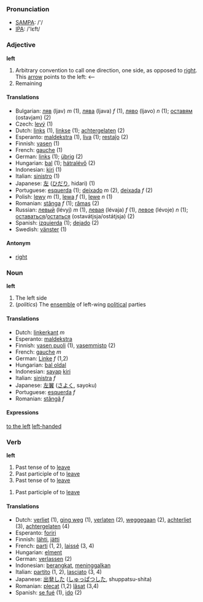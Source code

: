 === Pronunciation ===
*[[w:SAMPA|SAMPA]]: /'/
*[[w:IPA|IPA]]: /'lεft/

=== Adjective ===
'''left'''
# Arbitrary convention to call one direction, one side, as opposed to [[right]]. This [[arrow]] points to the left: <--
# Remaining

==== Translations ====

*Bulgarian: [[ляв]] (ljav) ''m'' (1), [[лява]] (ljava) ''f'' (1), [[ляво]] (ljavo) ''n'' (1); [[оставям]] (ostavjam) (2)
*Czech: [[levý]] (1)
*Dutch: [[links]] (1), [[linkse]] (1); [[achtergelaten]] (2)
*Esperanto: [[maldekstra]] (1), [[liva]] (1); [[restaĵo]] (2)
*Finnish: [[vasen]] (1)
*French: [[gauche]] (1)
*German: [[links]] (1); [[übrig]] (2)
*Hungarian: [[bal]] (1); [[hátralévő]] (2)
*Indonesian: [[kiri]] (1)
*Italian: [[sinistro]] (1)
*Japanese: [[左]] ([[ひだり]], hidari) (1)
*Portuguese: [[esquerda]] (1); [[deixado]] ''m'' (2), [[deixada]] ''f'' (2)
*Polish: [[lewy]] ''m'' (1), [[lewa]] ''f'' (1), [[lewe]] ''n'' (1)
*Romanian: [[stânga]] ''f'' (1); [[rămas]] (2)
*Russian: [[левый]] (lévyj) ''m'' (1), [[левая]] (lévaja) ''f'' (1), [[левое]] (lévoje) ''n'' (1); [[оставаться]]/[[остаться]] (ostavátjsja/ostátjsja) (2)
*Spanish: [[izquierda]] (1); [[dejado]] (2)
*Swedish: [[vänster]] (1)

==== Antonym ====

*[[right]]

=== Noun ===
'''left'''
# The left side
# (''politics'') The [[ensemble]] of left-wing [[political]] parties

==== Translations ====

*Dutch: [[linkerkant]] ''m''
*Esperanto: [[maldekstra]]
*Finnish: [[vasen puoli]] (1), [[vasemmisto]] (2)
*French: [[gauche]] ''m''
*German: [[Linke]] ''f'' (1,2)
*Hungarian: [[bal oldal]]
*Indonesian: [[sayap]] [[kiri]]
*Italian: [[sinistra]] ''f''
*Japanese: [[左翼]] ([[さよく]], sayoku)
*Portuguese: [[esquerda]] ''f''
*Romanian: [[stângă]] ''f''

==== Expressions ====

[[to the left]]
[[left-handed]]

=== Verb ===
'''left'''
#Past tense of to [[leave]]
#Past participle of to [[leave]]
#Past tense of to [[leave]]

#Past participle of to [[leave]]

==== Translations ====

*Dutch: [[verliet]] (1), [[ging weg]] (1), [[verlaten]] (2), [[weggegaan]] (2), [[achterliet]] (3), [[achtergelaten]] (4)
*Esperanto: [[foriri]]
*Finnish: [[lähti]], [[jätti]]
*French: [[parti]] (1, 2), [[laissé]] (3, 4)
*Hungarian: [[elment]]
*German: [[verlassen]] (2)
*Indonesian: [[angkat|berangkat]], [[tinggal|meninggalkan]]
*Italian: [[partito]] (1, 2), [[lasciato]] (3, 4)
*Japanese: [[出発]]した ([[しゅっぱつ]]した, shuppatsu-shita)
*Romanian: [[plecat]] (1,2) [[lăsat]] (3,4)
*Spanish: [[se fué]] (1), [[ido]] (2)